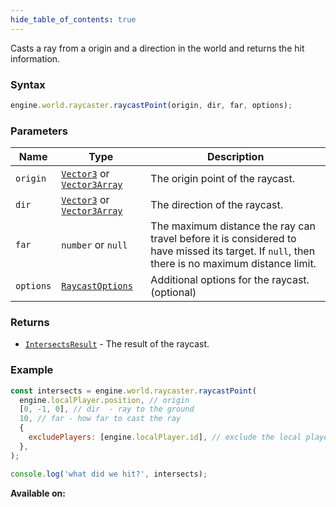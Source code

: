 ```yaml
---
hide_table_of_contents: true
---
```



Casts a ray from a origin and a direction in the world and returns the hit information.

### Syntax

```js
engine.world.raycaster.raycastPoint(origin, dir, far, options);
```

### Parameters

| Name      | Type                                                                         | Description                                                                                                                                    |
| --------- | ---------------------------------------------------------------------------- | ---------------------------------------------------------------------------------------------------------------------------------------------- |
| `origin`  | [`Vector3`](/sdk/types/Vector3) or [`Vector3Array`](/sdk/types/Vector3Array) | The origin point of the raycast.                                                                                                               |
| `dir`     | [`Vector3`](/sdk/types/Vector3) or [`Vector3Array`](/sdk/types/Vector3Array) | The direction of the raycast.                                                                                                                  |
| `far`     | `number` or `null`                                                           | The maximum distance the ray can travel before it is considered to have missed its target. If `null`, then there is no maximum distance limit. |
| `options` | [`RaycastOptions`](/sdk/types/RaycastOptions)                                | Additional options for the raycast. (optional)                                                                                                 |

### Returns

- [`IntersectsResult`](/sdk/types/IntersectsResult) - The result of the raycast.

### Example

```js
const intersects = engine.world.raycaster.raycastPoint(
  engine.localPlayer.position, // origin
  [0, -1, 0], // dir  - ray to the ground
  10, // far - how far to cast the ray
  {
    excludePlayers: [engine.localPlayer.id], // exclude the local player
  },
);

console.log('what did we hit?', intersects);
```

**Available on:** <ClientTag />
